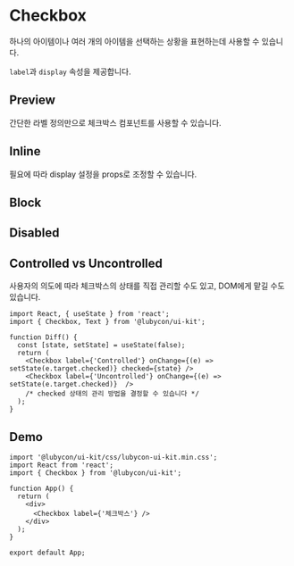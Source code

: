
<Meta title="Components/Checkbox" components={Checkbox} />

# Checkbox

하나의 아이템이나 여러 개의 아이템을 선택하는 상황을 표현하는데 사용할 수 있습니다.

`label`과 `display` 속성을 제공합니다.

## Preview

간단한 라벨 정의만으로 체크박스 컴포넌트를 사용할 수 있습니다.

<Canvas>
  <Story name="Preview">
    <Checkbox label={'체크박스1'} />
  </Story>
</Canvas>

## Inline

필요에 따라 display 설정을 props로 조정할 수 있습니다.

<Canvas>
  <Story name="Inline">
    <Checkbox label={'체크박스'} display="inline" style={{ marginRight: '20px' }} />
    <Checkbox label={'체크박스2'} display="inline" />
  </Story>
</Canvas>

## Block

<Canvas>
  <Story name="Block">
    <Checkbox label={'체크박스'} display="block" />
    <Checkbox label={'체크박스2'} display="block" />
  </Story>
</Canvas>

## Disabled

<Canvas>
  <Story name="Disabled">
    <Checkbox label={'체크박스'} />
    <Checkbox label={'체크박스2'} />
    <Checkbox label={'체크박스3'} disabled />
    <Checkbox label={'체크박스4'} disabled defaultChecked={true} />
  </Story>
</Canvas>

## Controlled vs Uncontrolled

사용자의 의도에 따라 체크박스의 상태를 직접 관리할 수도 있고, DOM에게 맡길 수도 있습니다.

<Canvas>
  <Story name="Controlled vs Uncontrolled">
    <Controlled />
    <Uncontrolled />
  </Story>
</Canvas>

```tsx
import React, { useState } from 'react';
import { Checkbox, Text } from '@lubycon/ui-kit';

function Diff() {
  const [state, setState] = useState(false);
  return (
    <Checkbox label={'Controlled'} onChange={(e) => setState(e.target.checked)} checked={state} />
    <Checkbox label={'Uncontrolled'} onChange={(e) => setState(e.target.checked)}  />
    /* checked 상태의 관리 방법을 결정할 수 있습니다 */
  );
}
```

## Demo

```tsx codesandbox=lubycon
import '@lubycon/ui-kit/css/lubycon-ui-kit.min.css';
import React from 'react';
import { Checkbox } from '@lubycon/ui-kit';

function App() {
  return (
    <div>
      <Checkbox label={'체크박스'} />
    </div>
  );
}

export default App;
```
